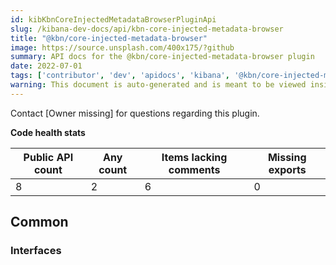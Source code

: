 ```yaml
---
id: kibKbnCoreInjectedMetadataBrowserPluginApi
slug: /kibana-dev-docs/api/kbn-core-injected-metadata-browser
title: "@kbn/core-injected-metadata-browser"
image: https://source.unsplash.com/400x175/?github
summary: API docs for the @kbn/core-injected-metadata-browser plugin
date: 2022-07-01
tags: ['contributor', 'dev', 'apidocs', 'kibana', '@kbn/core-injected-metadata-browser']
warning: This document is auto-generated and is meant to be viewed inside our experimental, new docs system. Reach out in #docs-engineering for more info.
---
```




Contact [Owner missing] for questions regarding this plugin.

**Code health stats**

| Public API count  | Any count | Items lacking comments | Missing exports |
|-------------------|-----------|------------------------|-----------------|
| 8 | 2 | 6 | 0 |

## Common

### Interfaces
<DocDefinitionList data={kbnCoreInjectedMetadataBrowserObj.common.interfaces}/>

